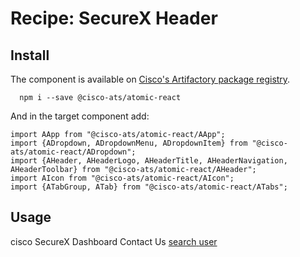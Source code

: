 

<Meta title="Recipes/SecureX Header" component={AHeader} />

# Recipe: SecureX Header

## Install

The component is available on [Cisco's Artifactory package registry](https://devhub.cisco.com/artifactory/webapp/#/home).

```
  npm i --save @cisco-ats/atomic-react
```

And in the target component add:

```
import AApp from "@cisco-ats/atomic-react/AApp";
import {ADropdown, ADropdownMenu, ADropdownItem} from "@cisco-ats/atomic-react/ADropdown";
import {AHeader, AHeaderLogo, AHeaderTitle, AHeaderNavigation, AHeaderToolbar} from "@cisco-ats/atomic-react/AHeader";
import AIcon from "@cisco-ats/atomic-react/AIcon";
import {ATabGroup, ATab} from "@cisco-ats/atomic-react/ATabs";
```

## Usage

<Preview>
  <Story name="usage-1">
    <AApp>
      <AHeader>
        <AHeaderLogo href="#cisco">
          <AIcon>cisco</AIcon>
        </AHeaderLogo>
        <AHeaderTitle>
          SecureX
        </AHeaderTitle>
        <AHeaderNavigation>
          <ATabGroup tall>
            <ATab>
              Dashboard
            </ATab>
            <ATab>
              Contact Us
            </ATab>
          </ATabGroup>
        </AHeaderNavigation>
        <AHeaderToolbar>
          <a href="#search">
            <AIcon tabIndex="0">search</AIcon>
          </a>
          <a href="#user">
            <AIcon tabIndex="0">user</AIcon>
          </a>
        </AHeaderToolbar>
      </AHeader>
    </AApp>
  </Story>
</Preview>
